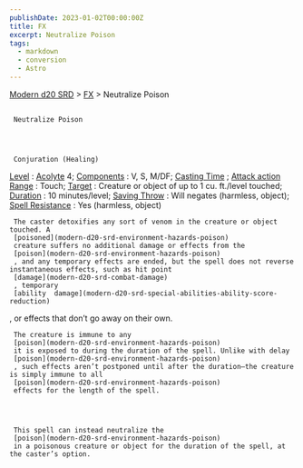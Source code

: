 ```yaml
---
publishDate: 2023-01-02T00:00:00Z
title: FX
excerpt: Neutralize Poison
tags:
  - markdown
  - conversion
  - Astro
---
```


[Modern d20 SRD](/#modernD20) > [FX](modern-d20-srd-fx-index) > Neutralize Poison

##

     Neutralize Poison




     Conjuration (Healing)

[Level](modern-d20-srd-fx-level)
:
[Acolyte](modern-d20-srd-classes-advanced-acolyte)
4;
[Components](modern-d20-srd-fx-components)
: V, S, M/DF;
[Casting Time](modern-d20-srd-fx-casting-time)
;
[Attack action](modern-d20-srd-combat-attack-actions)
[Range](modern-d20-srd-fx-range)
: Touch;
[Target](modern-d20-srd-fx-target)
: Creature or object of up to 1 cu. ft./level touched;
[Duration](modern-d20-srd-fx-duration)
: 10 minutes/level;
[Saving Throw](modern-d20-srd-basics-saving-throws)
: Will negates (harmless, object);
[Spell Resistance](modern-d20-srd-special-abilities-spell-resistance)
: Yes (harmless, object)

     The caster detoxifies any sort of venom in the creature or object touched. A
     [poisoned](modern-d20-srd-environment-hazards-poison)
     creature suffers no additional damage or effects from the
     [poison](modern-d20-srd-environment-hazards-poison)
     , and any temporary effects are ended, but the spell does not reverse instantaneous effects, such as hit point
     [damage](modern-d20-srd-combat-damage)
     , temporary
     [ability  damage](modern-d20-srd-special-abilities-ability-score-reduction)
, or effects that don’t go away on their own.

     The creature is immune to any
     [poison](modern-d20-srd-environment-hazards-poison)
     it is exposed to during the duration of the spell. Unlike with delay
     [poison](modern-d20-srd-environment-hazards-poison)
     , such effects aren’t postponed until after the duration—the creature is simply immune to all
     [poison](modern-d20-srd-environment-hazards-poison)
     effects for the length of the spell.




     This spell can instead neutralize the
     [poison](modern-d20-srd-environment-hazards-poison)
     in a poisonous creature or object for the duration of the spell, at the caster’s option.
